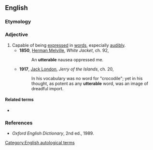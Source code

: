 ==English==

===Etymology===
{{suffix|en|utter|able}}

===Adjective===
{{en-adj|-}}

# Capable of being [[express]]ed in [[words]], especially [[audibly]].
#* '''1850''', [[w:Herman_Melville|Herman Melville]], ''White Jacket'', ch. 92,
#*: An '''utterable''' nausea oppressed me.
#* '''1917''', [[w:Jack_London|Jack London]], ''Jerry of the Islands'', ch. 20,
#*: In his vocabulary was no word for "crocodile"; yet in his thought, as potent as any '''utterable''' word, was an image of dreadful import.

====Related terms====
* {{l|en|utterability}}

===References===
* ''Oxford English Dictionary'', 2nd ed., 1989.

[[Category:English autological terms]]